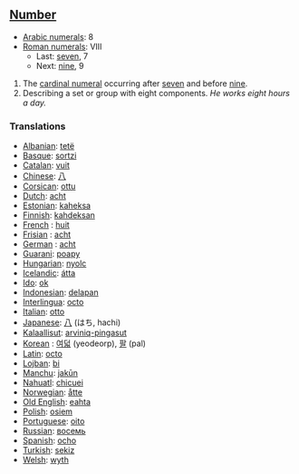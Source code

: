 == [[Number]] ==
*[[w:Arabic Numerals|Arabic numerals]]: 8
*[[w:Roman numerals|Roman numerals]]: VIII
**Last: [[seven]], 7
**Next: [[nine]], 9

# The [[cardinal numeral]] occurring after [[seven]] and before [[nine]].
# Describing a set or group with eight components. ''He works eight hours a day.''

=== Translations ===
*[[Albanian]]: [[tetë]]
*[[Basque]]: [[sortzi]]
*[[Catalan]]: [[vuit]]
*[[Chinese]]: [[八]]
*[[Corsican]]: [[ottu]]
*[[Dutch]]: [[acht]]
*[[Estonian]]: [[kaheksa]]
*[[Finnish]]: [[kahdeksan]]
*[[French]] : [[huit]]
*[[Frisian]] : [[acht]]
*[[German]] : [[acht]]
*[[Guarani]]: [[poapy]]
*[[Hungarian]]: [[nyolc]]
*[[Icelandic]]: [[átta]]
*[[Ido]]: [[ok]]
*[[Indonesian]]: [[delapan]]
*[[Interlingua]]: [[octo]]
*[[Italian]]: [[otto]]
*[[Japanese]]: [[八]] (はち, hachi)
*[[Kalaallisut]]: [[arviniq-pingasut]]
*[[Korean]] : [[여덟]] (yeodeorp), [[팔]] (pal)
*[[Latin]]: [[octo]]
*[[Lojban]]: [[bi]]
*[[Manchu]]: [[jakūn]]
*[[Nahuatl]]: [[chicuei]]
*[[Norwegian]]: [[åtte]]
*[[Old English]]: [[eahta]]
*[[Polish]]: [[osiem]]
*[[Portuguese]]: [[oito]]
*[[Russian]]: [[восемь]]
*[[Spanish]]: [[ocho]]
*[[Turkish]]: [[sekiz]]
*[[Welsh]]: [[wyth]]